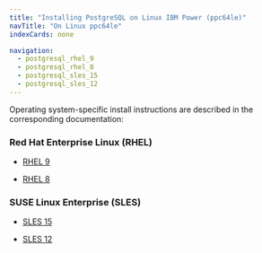```yaml
---
title: "Installing PostgreSQL on Linux IBM Power (ppc64le)"
navTitle: "On Linux ppc64le"
indexCards: none

navigation:
  - postgresql_rhel_9
  - postgresql_rhel_8
  - postgresql_sles_15
  - postgresql_sles_12
---
```


Operating system-specific install instructions are described in the corresponding documentation:

### Red Hat Enterprise Linux (RHEL)

- [RHEL 9](postgresql_rhel_9)

- [RHEL 8](postgresql_rhel_8)

### SUSE Linux Enterprise (SLES)

- [SLES 15](postgresql_sles_15)

- [SLES 12](postgresql_sles_12)
